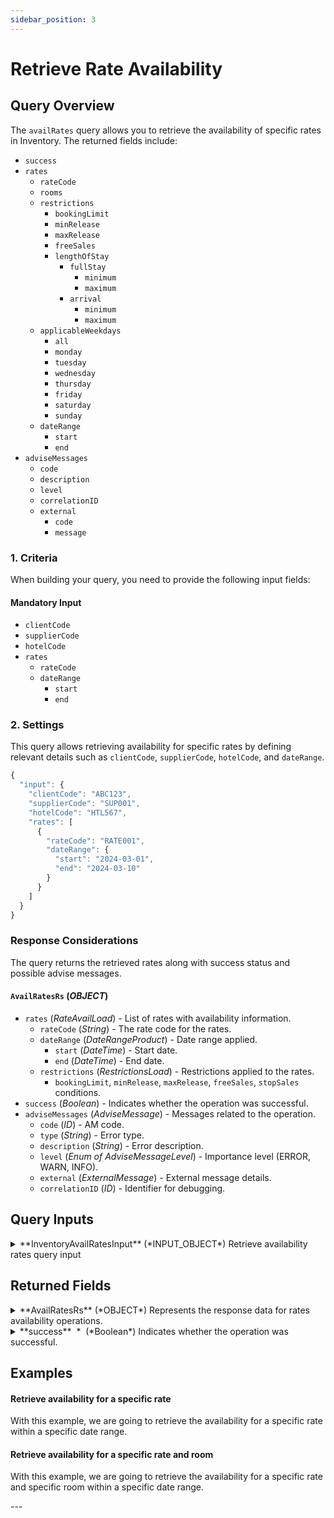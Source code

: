 ```yaml
---
sidebar_position: 3
---
```



# Retrieve Rate Availability

## Query Overview

The `availRates` query allows you to retrieve the availability of specific rates in Inventory. The returned fields include:

* `success`
* `rates`
    * `rateCode`
    * `rooms`
    * `restrictions`
        * `bookingLimit`
        * `minRelease`
        * `maxRelease`
        * `freeSales`
        * `lengthOfStay`
            * `fullStay`
                * `minimum`
                * `maximum`
            * `arrival`
                * `minimum`
                * `maximum`
    * `applicableWeekdays`
        * `all`
        * `monday`
        * `tuesday`
        * `wednesday`
        * `thursday`
        * `friday`
        * `saturday`
        * `sunday`
    * `dateRange`
        * `start`
        * `end`
* `adviseMessages`
    * `code`
    * `description`
    * `level`
    * `correlationID`
    * `external`
        * `code`
        * `message`

### 1. Criteria

When building your query, you need to provide the following input fields:

#### Mandatory Input
* `clientCode`
* `supplierCode`
* `hotelCode`
* `rates`
    * `rateCode`
    * `dateRange`
        * `start`
        * `end`

### 2. Settings

This query allows retrieving availability for specific rates by defining relevant details such as `clientCode`, `supplierCode`, `hotelCode`, and `dateRange`.

```js
{
  "input": {
    "clientCode": "ABC123",
    "supplierCode": "SUP001",
    "hotelCode": "HTL567",
    "rates": [
      {
        "rateCode": "RATE001",
        "dateRange": {
          "start": "2024-03-01",
          "end": "2024-03-10"
        }
      }
    ]
  }
}
```

### Response Considerations

The query returns the retrieved rates along with success status and possible advise messages.

#### `AvailRatesRs` (*OBJECT*)
* `rates` (*RateAvailLoad*) - List of rates with availability information.
    * `rateCode` (*String*) - The rate code for the rates.
    * `dateRange` (*DateRangeProduct*) - Date range applied.
        * `start` (*DateTime*) - Start date.
        * `end` (*DateTime*) - End date.
    * `restrictions` (*RestrictionsLoad*) - Restrictions applied to the rates.
        * `bookingLimit`, `minRelease`, `maxRelease`, `freeSales`, `stopSales` conditions.
* `success` (*Boolean*) - Indicates whether the operation was successful.
* `adviseMessages` (*AdviseMessage*) - Messages related to the operation.
    * `code` (*ID*) - AM code.
    * `type` (*String*) - Error type.
    * `description` (*String*) - Error description.
    * `level` (*Enum of AdviseMessageLevel*) - Importance level (ERROR, WARN, INFO).
    * `external` (*ExternalMessage*) - External message details.
    * `correlationID` (*ID*) - Identifier for debugging.

## Query Inputs


<details>
  <summary>
  **InventoryAvailRatesInput** (*INPUT_OBJECT*)  
  Retrieve availability rates query input  
  </summary>
  
  <details style={{ pointerEvents: "none" }}>
    <summary>
    **clientCode**&nbsp;<span class="required"> *</span>&nbsp; (*String*)  
    Client code.  
    </summary>
  </details>

  <details style={{ pointerEvents: "none" }}>
    <summary>
    **supplierCode**&nbsp;<span class="required"> *</span>&nbsp; (*String*)  
    Travelgate Supplier/Channel code.  
    </summary>
  </details>

  <details>
    <summary>
    **rates**&nbsp;<span class="required"> *</span>&nbsp; (*RateAvailRetrieveInput*)  
    Hotel rates input data.  
    </summary>

    <details style={{ pointerEvents: "none" }}>
      <summary>
      **rateCode** (*String*)  
      Rate code to be retrieved.  
      </summary>
    </details>

    <details style={{ pointerEvents: "none" }}>
      <summary>
      **rooms** (*String*)  
      List of rooms to be retrieved.  
      </summary>
    </details>

    <details>
      <summary>
      **dateRange** (*DateRangeProductInput*)  
      Date range to apply  
      </summary>

      <details style={{ pointerEvents: "none" }}>
        <summary>
        **start**&nbsp;<span class="required"> *</span>&nbsp; (*DateTime*)  
        Start date.  
        </summary>
      </details>

      <details style={{ pointerEvents: "none" }}>
        <summary>
        **end**&nbsp;<span class="required"> *</span>&nbsp; (*DateTime*)  
        End date.  
        </summary>
      </details>
    </details>
  </details>

  <details style={{ pointerEvents: "none" }}>
    <summary>
    **hotelCode**&nbsp;<span class="required"> *</span>&nbsp; (*String*)  
    Code associated with the hotel.  
    </summary>
  </details>

  <details style={{ pointerEvents: "none" }}>
    <summary>
    **contextCode** (*String*)  
    Context code.  
    </summary>
  </details>
  
</details>



## Returned Fields


<details>
  <summary>
  **AvailRatesRs** (*OBJECT*)  
  Represents the response data for rates availability operations.  
  </summary>
  
  
  <details>
    <summary>
    **rates** (*RateAvailLoad*)  
    List of rates availabilities. See RateAvailLoad.  
    </summary>

    <details style={{ pointerEvents: "none" }}>
      <summary>
      **rateCode** (*String*)  
      Code associated with the rate.  
      </summary>
    </details>

    <details style={{ pointerEvents: "none" }}>
      <summary>
      **rooms** (*String*)  
      List of rooms associated with the rate.  
      </summary>
    </details>

    <details>
      <summary>
      **restrictions** (*RestrictionsLoad*)  
      Restrictions for the rate. See RestrictionsLoad.  
      </summary>

      <details style={{ pointerEvents: "none" }}>
        <summary>
        **bookingLimit** (*Int*)  
        Booking limit associated with the product.  
        </summary>
      </details>

      <details>
        <summary>
        **lengthOfStay** (*LengthOfStay*)  
        Length of stay associated with the product. See LengthOfStay.  
        </summary>

        <details>
          <summary>
          **fullStay** (*FullStay*)  
          Full stay associated with the product. See FullStay.  
          </summary>

          <details style={{ pointerEvents: "none" }}>
            <summary>
            **minimum** (*Int*)  
            Minimum length of the full stay.  
            </summary>
          </details>

          <details style={{ pointerEvents: "none" }}>
            <summary>
            **maximum** (*Int*)  
            Maximum length of the full stay.  
            </summary>
          </details>
        </details>

        <details>
          <summary>
          **arrival** (*InventoryArrivalType*)  
          Arrival associated with the product. See Arrival.  
          </summary>

          <details style={{ pointerEvents: "none" }}>
            <summary>
            **minimum** (*Int*)  
            Minimum length of the arrival period.  
            </summary>
          </details>

          <details style={{ pointerEvents: "none" }}>
            <summary>
            **maximum** (*Int*)  
            Maximum length of the arrival period.  
            </summary>
          </details>
        </details>
      </details>

      <details style={{ pointerEvents: "none" }}>
        <summary>
        **minRelease** (*Int*)  
        Minimum release period associated with the product.  
        </summary>
      </details>

      <details style={{ pointerEvents: "none" }}>
        <summary>
        **maxRelease** (*Int*)  
        Maximum release period associated with the product.  
        </summary>
      </details>

      <details>
        <summary>
        **stopSales** (*StopSales*)  
        Stop sales associated with the product. See StopSales.  
        </summary>

        <details style={{ pointerEvents: "none" }}>
          <summary>
          **closeMaster** (*Boolean*)  
          Indicates whether to close the master.  
          </summary>
        </details>

        <details style={{ pointerEvents: "none" }}>
          <summary>
          **closeOnArrival** (*Boolean*)  
          Indicates whether to close on arrival. Null if not applicable.  
          </summary>
        </details>

        <details style={{ pointerEvents: "none" }}>
          <summary>
          **closeOnDeparture** (*Boolean*)  
          Indicates whether to close on departure. Null if not applicable.  
          </summary>
        </details>
      </details>

      <details style={{ pointerEvents: "none" }}>
        <summary>
        **freeSales** (*Boolean*)  
        Indicates whether the product is available for free sales.  
        </summary>
      </details>
    </details>

    <details>
      <summary>
      **applicableWeekdays** (*ApplicableWeekdays*)  
      Weekdays when the rate is applicable. See ApplicableWeekdays.  
      </summary>

      <details style={{ pointerEvents: "none" }}>
        <summary>
        **all** (*Boolean*)  
        Indicates whether the price or rate is applicable on all days.  
        </summary>
      </details>

      <details style={{ pointerEvents: "none" }}>
        <summary>
        **monday** (*Boolean*)  
        Indicates whether the price or rate is applicable on Mondays.  
        </summary>
      </details>

      <details style={{ pointerEvents: "none" }}>
        <summary>
        **tuesday** (*Boolean*)  
        Indicates whether the price or rate is applicable on Tuesdays.  
        </summary>
      </details>

      <details style={{ pointerEvents: "none" }}>
        <summary>
        **wednesday** (*Boolean*)  
        Indicates whether the price or rate is applicable on Wednesdays.  
        </summary>
      </details>

      <details style={{ pointerEvents: "none" }}>
        <summary>
        **thursday** (*Boolean*)  
        Indicates whether the price or rate is applicable on Thursdays.  
        </summary>
      </details>

      <details style={{ pointerEvents: "none" }}>
        <summary>
        **friday** (*Boolean*)  
        Indicates whether the price or rate is applicable on Fridays.  
        </summary>
      </details>

      <details style={{ pointerEvents: "none" }}>
        <summary>
        **saturday** (*Boolean*)  
        Indicates whether the price or rate is applicable on Saturdays.  
        </summary>
      </details>

      <details style={{ pointerEvents: "none" }}>
        <summary>
        **sunday** (*Boolean*)  
        Indicates whether the price or rate is applicable on Sundays.  
        </summary>
      </details>
    </details>

    <details>
      <summary>
      **dateRange** (*DateRangeProduct*)  
      Date range to apply  
      </summary>

      <details style={{ pointerEvents: "none" }}>
        <summary>
        **start**&nbsp;<span class="required"> *</span>&nbsp; (*DateTime*)  
        Start date.  
        </summary>
      </details>

      <details style={{ pointerEvents: "none" }}>
        <summary>
        **end**&nbsp;<span class="required"> *</span>&nbsp; (*DateTime*)  
        End date.  
        </summary>
      </details>
    </details>
  </details>

  <details>
    <summary>
    **adviseMessages** (*AdviseMessage*)  
    List of advise messages associated with the operation. See AdviseMessage.  
    </summary>

    <details style={{ pointerEvents: "none" }}>
      <summary>
      **code**&nbsp;<span class="required"> *</span>&nbsp; (*ID*)  
      AM code: The following codes can be returned:  
      </summary>
    </details>

    <details style={{ pointerEvents: "none" }}>
      <summary>
      **type**&nbsp;<span class="required"> *</span>&nbsp; (*String*)  
      Error type: The following types are valid:[type]  
      </summary>
    </details>

    <details style={{ pointerEvents: "none" }}>
      <summary>
      **description**&nbsp;<span class="required"> *</span>&nbsp; (*String*)  
      Error description  
      </summary>
    </details>

    <details style={{ pointerEvents: "none" }}>
      <summary>
      **level**&nbsp;<span class="required"> *</span>&nbsp; (*Enum of AdviseMessageLevel*)  
      Indicates the level of importance of the message.
Possible values: ERROR, WARN, INFO.  
      Possible values:  
      `WARN`  
      `ERROR`  
      `INFO`  
      </summary>
    </details>

    <details>
      <summary>
      **external** (*ExternalMessage*)  
      Specify the external message.  
      </summary>

      <details style={{ pointerEvents: "none" }}>
        <summary>
        **code** (*String*)  
        External code.  
        </summary>
      </details>

      <details style={{ pointerEvents: "none" }}>
        <summary>
        **message**&nbsp;<span class="required"> *</span>&nbsp; (*String*)  
        External message.  
        </summary>
      </details>
    </details>

    <details style={{ pointerEvents: "none" }}>
      <summary>
      **correlationID**&nbsp;<span class="required"> *</span>&nbsp; (*ID*)  
      Identifier to investigate the cause of the error.  
      </summary>
    </details>
  </details>

  <details style={{ pointerEvents: "none" }}>
    <summary>
    **success**&nbsp;<span class="required"> *</span>&nbsp; (*Boolean*)  
    Indicates whether the operation was successful.  
    </summary>
  </details>
</details>



## Examples

#### Retrieve availability for a specific rate

With this example, we are going to retrieve the availability for a specific rate within a specific date range.

<GraphqlSample query={availRatesQuery} variables={availRatesVariables} />

#### Retrieve availability for a specific rate and room

With this example, we are going to retrieve the availability for a specific rate and specific room within a specific date range.

<GraphqlSample query={availRatesQuery} variables={availRatesVariablesWithRooms} />
---
